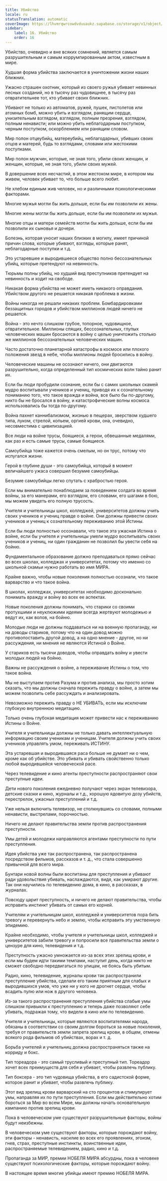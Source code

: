 ```yaml
---
title: Убийство
locale: ru
statusTranslation: automatic
coverImage: https://lhvmrqwrcowdvduuaukz.supabase.co/storage/v1/object/public/strapi-uploads/small_cover-educacion-fundamental.webp-2d51a7828a2b1309555be27f7e2a61a0.webp
sidebar:
    label: 16. Убийство
    order: 16
---
```

Убийство, очевидно и вне всяких сомнений, является самым разрушительным и самым коррумпированным актом, известным в мире.

Худшая форма убийства заключается в уничтожении жизни наших ближних.

Ужасно страшен охотник, который из своего ружья убивает невинных лесных созданий, но в тысячу раз чудовищнее, в тысячу раз отвратительнее тот, кто убивает своих ближних.

Убивают не только из автоматов, ружей, пушек, пистолетов или атомных бомб, можно убить и взглядом, ранящим сердце, унизительным взглядом, взглядом, полным презрения, взглядом, полным ненависти; или можно убить неблагодарным поступком, черным поступком, оскорблением или ранящим словом.

Мир полон отцеубийц, матереубийц, неблагодарных, убивших своих отцов и матерей, будь то взглядами, словами или жестокими поступками.

Мир полон мужчин, которые, не зная того, убили своих женщин, и женщин, которые, не зная того, убили своих мужей.

В довершение всех несчастий, в этом жестоком мире, в котором мы живем, человек убивает то, что больше всего любит.

Не хлебом единым жив человек, но и различными психологическими факторами.

Многие мужья могли бы жить дольше, если бы им позволили их жены.

Многие жены могли бы жить дольше, если бы им позволили их мужья.

Многие отцы и матери семейств могли бы жить дольше, если бы им позволили их сыновья и дочери.

Болезнь, которая уносит наших близких в могилу, имеет причиной причин слова, которые убивают, взгляды, которые ранят, неблагодарные поступки и т.д.

Это устаревшее и выродившееся общество полно бессознательных убийц, которые претендуют на невинность.

Тюрьмы полны убийц, но худший вид преступников претендует на невинность и ходит на свободе.

Никакая форма убийства не может иметь никакого оправдания. Убийством другого не решается никакая проблема в жизни.

Войны никогда не решали никаких проблем. Бомбардировками беззащитных городов и убийством миллионов людей ничего не решается.

Война - это нечто слишком грубое, топорное, чудовищное, отвратительное. Миллионы спящих, бессознательных, глупых человеческих машин бросаются в войну с целью уничтожить столько же миллионов бессознательных человеческих машин.

Часто достаточно планетарной катастрофы в космосе или плохого положения звезд в небе, чтобы миллионы людей бросились в войну.

Человеческие машины не осознают ничего, они двигаются разрушительно, когда определенный тип космических волн тайно ранит их.

Если бы люди пробудили сознание, если бы с самих школьных скамей мудро воспитывали учеников и учениц, приводя их к сознательному пониманию того, что такое вражда и война, все было бы по-другому, никто бы не бросался в войну, и катастрофические волны космоса использовались бы тогда по-другому.

Война пахнет каннибализмом, жизнью в пещерах, зверством худшего типа, луком, стрелой, копьем, оргией крови, она, очевидно, несовместима с цивилизацией.

Все люди на войне трусы, боящиеся, а герои, обвешанные медалями, как раз и есть самые трусы, самые боящиеся.

Самоубийца тоже кажется очень смелым, но он трус, потому что испугался жизни.

Герой в глубине души - это самоубийца, который в момент величайшего ужаса совершил безумие самоубийцы.

Безумие самоубийцы легко спутать с храбростью героя.

Если мы внимательно понаблюдаем за поведением солдата во время войны, за его манерами, его взглядом, его словами, его шагами в бою, мы можем увидеть его полную трусость.

Учителя и учительницы школ, колледжей, университетов должны учить своих учеников и учениц правде о войне. Они должны привести своих учеников и учениц к сознательному переживанию этой Истины.

Если бы люди полностью осознавали, что такое эта ужасная Истина о войне, если бы учителя и учительницы умели мудро воспитывать своих учеников и учениц, ни один гражданин не позволил бы увести себя на бойню.

Фундаментальное образование должно преподаваться прямо сейчас во всех школах, колледжах и университетах, потому что именно со школьной скамьи нужно работать во имя МИРА.

Крайне важно, чтобы новые поколения полностью осознали, что такое варварство и что такое война.

В школах, колледжах, университетах необходимо досконально понимать вражду и войну во всех ее аспектах.

Новые поколения должны понимать, что старики со своими протухшими и неуклюжими идеями всегда жертвуют молодежью и ведут их, как волов, на бойню.

Молодые люди не должны поддаваться ни на военную пропаганду, ни на доводы стариков, потому что на один довод можно противопоставить другой довод, а на одно мнение - другое, но ни рассуждения, ни мнения не являются Истиной о Войне.

У стариков есть тысячи доводов, чтобы оправдать войну и увести молодых людей на бойню.

Важны не рассуждения о войне, а переживание Истины о том, что такое война.

Мы не выступаем против Разума и против анализа, мы просто хотим сказать, что мы должны сначала пережить правду о войне, а затем мы можем позволить себе рассуждать и анализировать.

Невозможно пережить правду о НЕ УБИВАТЬ, если мы исключим глубокую внутреннюю медитацию.

Только очень глубокая медитация может привести нас к переживанию Истины о Войне.

Учителя и учительницы должны не только давать интеллектуальную информацию своим ученикам и ученицам. Учителя должны учить своих учеников управлять умом, переживать ИСТИНУ.

Эта устаревшая и выродившаяся раса больше не думает ни о чем, кроме как об убийстве. Это убивать и убивать свойственно только любой выродившейся человеческой расе.

Через телевидение и кино агенты преступности распространяют свои преступные идеи.

Дети нового поколения ежедневно получают через экран телевизора, детские сказки и кино, журналы и т.д., хорошую ядовитую дозу убийств, перестрелок, ужасных преступлений и т.д.

Уже нельзя включить телевизор, не столкнувшись со словами, полными ненависти, выстрелами, порочностью.

Ничего не делают правительства земли против распространения преступности.

Умы детей и молодежи направляются агентами преступности по пути преступления.

Идея убийства уже так распространена, так распространена посредством фильмов, рассказов и т. д., что стала совершенно привычной для всего мира.

Бунтари новой волны были воспитаны для преступления и убивают ради удовольствия убивать, наслаждаются, видя, как умирают другие. Так они научились по телевидению дома, в кино, в рассказах, в журналах.

Повсюду царит преступность, и ничего не делают правительства, чтобы исправить инстинкт убивать от самых его корней.

Учителям и учительницам школ, колледжей и университетов пора бить тревогу и перевернуть небо и землю, чтобы исправить эту умственную эпидемию.

Крайне необходимо, чтобы учителя и учительницы школ, колледжей и университетов забили тревогу и попросили все правительства земли о цензуре для кино, телевидения и т.д.

Преступность ужасно умножается из-за всех этих зрелищ крови, и если мы будем идти такими темпами, наступит день, когда никто не сможет свободно передвигаться по улицам, не боясь быть убитым.

Радио, кино, телевидение, журналы крови так распространили преступление убийства, сделали его таким приятным для слабых и выродившихся умов, что уже ни у кого не дрогнет сердце, чтобы всадить пулю или нож в другого человека.

Из-за такого распространения преступления убийства слабые умы слишком привыкли к преступлению и теперь даже позволяют себе убивать, подражая тому, что видели в кино или по телевидению.

Учителя и учительницы, которые являются воспитателями народа, обязаны в соответствии со своим долгом бороться за новые поколения, требуя от правительств земли запрета зрелищ крови, в общем, отмены всякого рода фильмов об убийствах, ворах и т. д.

Борьба учителей и учительниц должна распространяться также на корриду и бокс.

Тип тореадора - это самый трусливый и преступный тип. Тореадор хочет всех преимуществ для себя и убивает, чтобы развлечь публику.

Тип боксера - это тип чудовища убийства, в его садистской форме, которое ранит и убивает, чтобы развлечь публику.

Этот вид зрелищ крови варварский на сто процентов и стимулирует умы, направляя их по пути преступления. Если мы действительно хотим бороться за Мир во всем Мире, мы должны начать основательную кампанию против зрелищ крови.

Пока в человеческом уме существуют разрушительные факторы, войны будут неизбежны.

В человеческом уме существуют факторы, которые порождают войну, эти факторы - ненависть, насилие во всех его проявлениях, эгоизм, гнев, страх, преступные инстинкты, воинственные идеи, распространяемые телевидением, радио, кино и т.д.

Пропаганда за МИР, премии НОБЕЛЯ МИРА абсурдны, пока в человеке существуют психологические факторы, которые порождают войну.

В настоящее время многие убийцы имеют премию НОБЕЛЯ МИРА.

